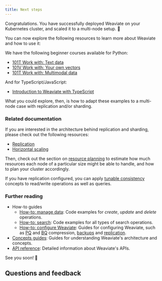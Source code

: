 ```yaml
---
title: Next steps
---
```


Congratulations. You have successfully deployed Weaviate on your Kubernetes cluster, and scaled it to a multi-node setup. 🎉

You can now explore the following resources to learn more about Weaviate and how to use it:

We have the following beginner courses available for Python:
- [101T Work with: Text data](../../py/starter_text_data/index.md)
- [101V Work with: Your own vectors](../../py/starter_custom_vectors/index.md)
- [101T Work with: Multimodal data](../../py/starter_multimodal_data/index.md)

And for TypeScript/JavaScript:
- [Introduction to Weaviate with TypeScript](/developers/academy/js/starter_text_data)

What you could explore, then, is how to adapt these examples to a multi-node case with replication and/or sharding.

### Related documentation

If you are interested in the architecture behind replication and sharding, please check out the following resources:
- [Replication](/developers/weaviate/concepts/replication-architecture/index.md)
- [Horizontal scaling](/developers/weaviate/concepts/cluster.md)

Then, check out the section on [resource planning](/developers/weaviate/concepts/resources.md) to estimate how much resources each node of a particular size might be able to handle, and how to plan your cluster accordingly.

If you have replication configured, you can apply [tunable consistency](/developers/weaviate/configuration/replication.md) concepts to read/write operations as well as queries.

### Further reading

- How-to guides
    - [How-to: manage data](/developers/weaviate/manage-data/index.md): Code examples for *create*, *update* and *delete* operations.
    - [How-to: search](/developers/weaviate/search/index.md): Code examples for all types of search operations.
    - [How-to: configure Weaviate](/developers/weaviate/configuration/index.md): Guides for configuring Weaviate, such as [PQ](/developers/weaviate/configuration/compression/pq-compression.md) and [BQ](/developers/weaviate/configuration/compression/bq-compression.md) compression, [backups](/developers/weaviate/configuration/backups.md) and [replication](/developers/weaviate/configuration/replication.md).
- [Concepts guides](/developers/weaviate/concepts/index.md): Guides for understanding Weaviate's architecture and concepts.
- [API reference](/developers/weaviate/api/index.md): Detailed information about Weaviate's APIs.


<CTASocials />

See you soon! 👋

## Questions and feedback


<DocsFeedback/>
